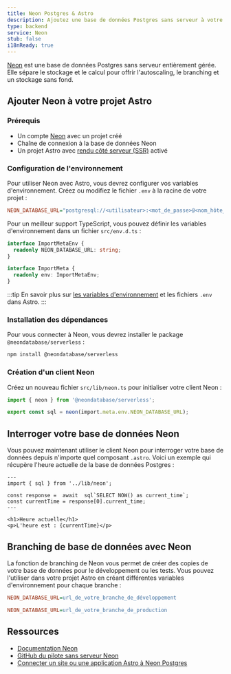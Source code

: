 ```yaml
---
title: Neon Postgres & Astro
description: Ajoutez une base de données Postgres sans serveur à votre projet Astro avec Neon
type: backend
service: Neon
stub: false
i18nReady: true
---
```


[Neon](https://neon.tech) est une base de données Postgres sans serveur entièrement gérée. Elle sépare le stockage et le calcul pour offrir l'autoscaling, le branching et un stockage sans fond.

## Ajouter Neon à votre projet Astro

### Prérequis

- Un compte [Neon](https://console.neon.tech/signup) avec un projet créé
- Chaîne de connexion à la base de données Neon
- Un projet Astro avec [rendu côté serveur (SSR)](https://docs.astro.build/en/guides/server-side-rendering) activé

### Configuration de l'environnement

Pour utiliser Neon avec Astro, vous devrez configurer vos variables d'environnement. Créez ou modifiez le fichier `.env` à la racine de votre projet :

```ini title=".env"
NEON_DATABASE_URL="postgresql://<utilisateur>:<mot_de_passe>@<nom_hôte_endpoint>.neon.tech:<port>/<nom_base_de_données>?sslmode=require"
```

Pour un meilleur support TypeScript, vous pouvez définir les variables d'environnement dans un fichier `src/env.d.ts` :

```typescript title="src/env.d.ts"
interface ImportMetaEnv {
  readonly NEON_DATABASE_URL: string;
}

interface ImportMeta {
  readonly env: ImportMetaEnv;
}
```

:::tip
En savoir plus sur [les variables d'environnement](/en/guides/environment-variables/) et les fichiers `.env` dans Astro.
:::

### Installation des dépendances

Pour vous connecter à Neon, vous devrez installer le package `@neondatabase/serverless` :

```bash
npm install @neondatabase/serverless
```

### Création d'un client Neon

Créez un nouveau fichier `src/lib/neon.ts` pour initialiser votre client Neon :

```typescript title="src/lib/neon.ts"
import { neon } from '@neondatabase/serverless';

export const sql = neon(import.meta.env.NEON_DATABASE_URL);
```

## Interroger votre base de données Neon

Vous pouvez maintenant utiliser le client Neon pour interroger votre base de données depuis n'importe quel composant `.astro`. Voici un exemple qui récupère l'heure actuelle de la base de données Postgres :

```astro title="src/pages/index.astro"
---
import { sql } from '../lib/neon';

const response =  await  sql`SELECT NOW() as current_time`;
const currentTime = response[0].current_time;
---

<h1>Heure actuelle</h1>
<p>L'heure est : {currentTime}</p>
```

## Branching de base de données avec Neon

La fonction de branching de Neon vous permet de créer des copies de votre base de données pour le développement ou les tests. Vous pouvez l'utiliser dans votre projet Astro en créant différentes variables d'environnement pour chaque branche :

```ini title=".env.development"
NEON_DATABASE_URL=url_de_votre_branche_de_développement
```

```ini title=".env.production"
NEON_DATABASE_URL=url_de_votre_branche_de_production
```

## Ressources

- [Documentation Neon](https://neon.tech/docs/introduction)
- [GitHub du pilote sans serveur Neon](https://github.com/neondatabase/serverless)
- [Connecter un site ou une application Astro à Neon Postgres](https://neon.tech/docs/guides/astro)
